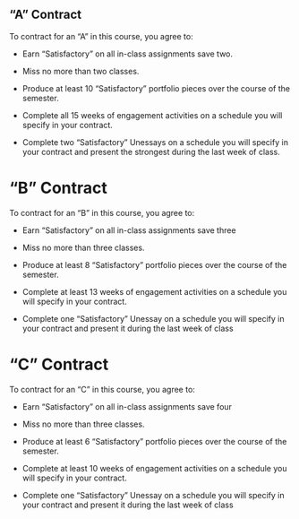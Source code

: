 ## "A" Contract

To contract for an "A" in this course, you agree to:

- Earn "Satisfactory" on all in-class assignments save two.

- Miss no more than two classes.

- Produce at least 10 "Satisfactory" portfolio pieces over the course of the semester. 

- Complete all 15 weeks of engagement activities on a schedule you will specify in your contract. 

- Complete two "Satisfactory" Unessays on a schedule you will specify in your contract and present the strongest during the last week of class.


# "B" Contract
To contract for an "B" in this course, you agree to:

- Earn "Satisfactory" on all in-class assignments save three

- Miss no more than three classes.

- Produce at least 8 "Satisfactory" portfolio pieces over the course of the semester. 

- Complete at least 13 weeks of engagement activities on a schedule you will specify in your contract. 

- Complete one "Satisfactory" Unessay on a schedule you will specify in your contract and present it during the last week of class


# "C" Contract

To contract for an "C" in this course, you agree to:

- Earn "Satisfactory" on all in-class assignments save four

- Miss no more than three classes.

- Produce at least 6 "Satisfactory" portfolio pieces over the course of the semester. 

- Complete at least 10 weeks of engagement activities on a schedule you will specify in your contract. 

- Complete one "Satisfactory" Unessay on a schedule you will specify in your contract and present it during the last week of class


